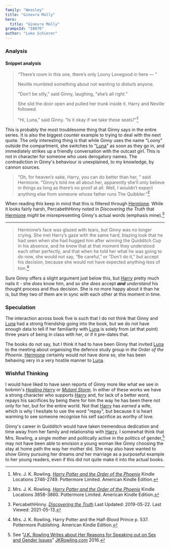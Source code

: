 ```yaml
---
family: "Weasley"
title: "Ginevra Molly"
hero:
  title: "Ginevra Molly"
grampsId: "I0070"
author: "Luke Schierer"
---
```


<Individual id={frontmatter.id} ></Individual>

### Analysis
#### Snippet analysis

> “There’s room in this one, there’s only Loony Lovegood in here — ”
> 
> Neville mumbled something about not wanting to disturb anyone. 
> 
> “Don’t be silly,” said Ginny, laughing, “she’s all right.” 
> 
> She slid the door open and pulled her trunk inside it. Harry and Neville
> followed. 
> 
> “Hi, Luna,” said Ginny. “Is it okay if we take these seats?”[^20210513-3]

This is probably the most troublesome thing that Ginny says in the entire
series.  It is also the biggest counter example to trying to deal with the next
quote.  The only interesting thing is that while Ginny uses the name "Loony"
outside the compartment, she switches to "[Luna][]" as soon as they go in, and
immediately strikes up a friendly conversation with the outcast girl.  This is
not in character for someone who uses derogatory names.  The contradiction in
Ginny's behaviour is unexplained, to my knowledge, by cannon sources.  

[Luna]: <../../lovegood/luna>

> “Oh, for heaven’s sake, Harry, you can do better than her, ” said Hermione.
> “Ginny’s told me all about her, apparently she’ll only believe in things as
> long as there’s no proof at all. Well, I wouldn’t expect anything else from
> someone whose father runs The Quibbler.”[^20210513-1]

When reading this keep in mind that this is filtered through [Hermione][].
While it looks fairly harsh, PercabethHinny noted in _Discovering the Truth_
that [Hermione][] *might* be misrepresenting Ginny's actual words (emphasis
mine).[^20210513-2]

[Hermione]: <../../granger/hermione_jean>

[^20210513-3]: Mrs. J. K. Rowling. 
    _[Harry Potter and the Order of the Phoenix](https://www.librarything.com/work/115/book/225886709)_
    Kindle Locations 2746-2749. Pottermore Limited. American Kindle Edition. 
[^20210513-2]: PercabethHinny. 
    _[Discovering the Truth](https://www.wattpad.com/story/51615824-discovering-the-truth-harry-potter)_
    Last Updated: 2019-05-22. Last Viewed: 2021-05-13. 

[^20210513-1]: Mrs. J. K. Rowling. 
    _[Harry Potter and the Order of the Phoenix](https://www.librarything.com/work/115/book/225886709)_
    Kindle Locations 3858-3860. Pottermore Limited. American Kindle Edition. 

- - -

> Hermione’s face was glazed with tears, but Ginny was no longer crying. She met
> Harry’s gaze with the same hard, blazing look that he had seen when she had
> hugged him after winning the Quidditch Cup in his absence, and he knew that at
> that moment they understood each other perfectly, and that when he told her
> what he was going to do now, she would not say, “Be careful,” or “Don’t do
> it,” but accept his decision, because she would not have expected anything
> less of him.[^211101-3]

Sure Ginny offers a slight argument just below this, but [Harry][] pretty much
nails it - she *does* know him, and so she *does* accept _**and**_ *understand*
his thought process and thus decision.  She is no more happy about it than he
is, but they two of them are in sync with each other at this moment in time. 

[Harry]: <../../potter/harry_james>

[^211101-3]: Mrs. J. K. Rowling.
    Harry Potter and the Half-Blood Prince
    p. 537. Pottermore Publishing. American Kindle Edition. 

### Speculation

The interaction across book five is such that I do not think that Ginny and
[Luna][] had a strong friendship going into the book, but we do not have enough
data to tell if her familiarity with [Luna][] is solely from (at that point)
three years of being in class with her, or if it pre-dates that. 

The books do not say, but I think it had to have been Ginny that invited
[Luna][] to the meeting about organising the defence study group in _the Order
of the Phoenix_.  [Hermione][] certainly would not have done so, she has been
behaving very in a very hostile manner to [Luna][].

### Wishful Thinking

I would have liked to have seen reports of Ginny more like what we see in
bobmin's _[Healing Harry][]_ or _[Mutant Storm][]_.  In either of these works
we have a strong character who supports [Harry][] and, for lack of a better
word, repays his sacrifices by being there for him the way he has been there
not only for her, but for the entire world.   Not that [Harry][] has *earned* a
wife, which is why I hesitate to use the word "repay", but because it is heart
warming to see someone recognise his self sacrifice as worthy of love.

Ginny's career in Quidditch would have taken tremendous dedication and time
away from her family and relationship with [Harry][].  I somewhat think that
Mrs. Rowling, a single mother and politically active in the politics of
gender,[^221205-4] may not have been able to envision a young woman like Ginny
choosing the stay at home path the way her mother did.  She may also have
wanted to show Ginny pursuing her dreams *and* her marriage as a purposeful
example to her young readers, even if this did not quite make it into the
actual books.

[Healing Harry]: https://web.archive.org/web/20210921210241/https://bobmin.fanficauthors.net/Healing_Harry/Healing_Harry/

[Mutant Storm]: https://www.fanfiction.net/s/7404056

[^221205-4]: See "[J.K. Rowling Writes about Her Reasons for Speaking out on Sex and Gender Issues][JKRSG]" [JKRowling.com](https://www.jkrowling.com/) 2016.

[JKRSG]: https://www.jkrowling.com/opinions/j-k-rowling-writes-about-her-reasons-for-speaking-out-on-sex-and-gender-issues/
